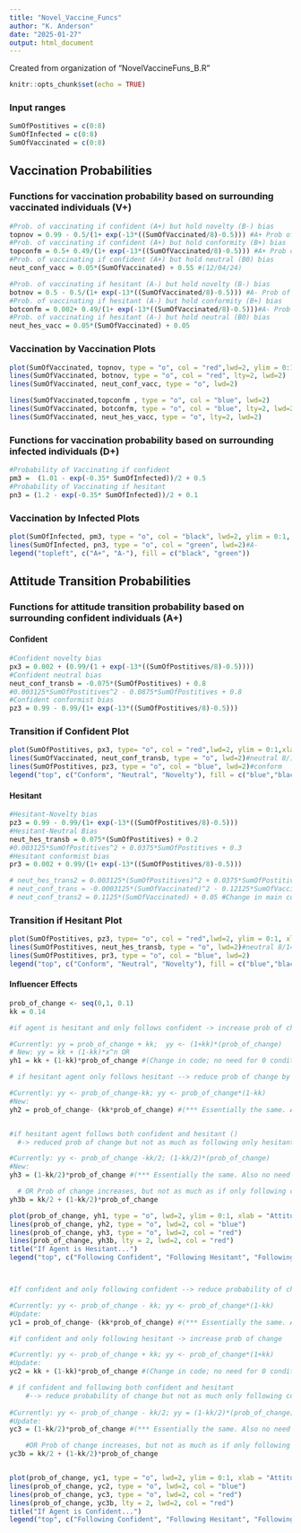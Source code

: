 ```yaml
---
title: "Novel_Vaccine_Funcs"
author: "K. Anderson"
date: "2025-01-27"
output: html_document
---
```


Created from organization of "NovelVaccineFuns_B.R"

```r
knitr::opts_chunk$set(echo = TRUE)
```

### Input ranges

```r
SumOfPostitives = c(0:8)
SumOfInfected = c(0:8)
SumOfVaccinated = c(0:8)
```

## Vaccination Probabilities

### Functions for vaccination probability based on surrounding vaccinated individuals (V+)
```r
#Prob. of vaccinating if confident (A+) but hold novelty (B-) bias
topnov = 0.99 - 0.5/(1+ exp(-13*((SumOfVaccinated/8)-0.5))) #A+ Prob of vacc Nov
#Prob. of vaccinating if confident (A+) but hold conformity (B+) bias
topconfm = 0.5+ 0.49/(1+ exp(-13*((SumOfVaccinated/8)-0.5))) #A+ Prob of vacc Conform
#Prob. of vaccinating if confident (A+) but hold neutral (B0) bias
neut_conf_vacc = 0.05*(SumOfVaccinated) + 0.55 #(12/04/24)

#Prob. of vaccinating if hesitant (A-) but hold novelty (B-) bias
botnov = 0.5 - 0.5/(1+ exp(-13*((SumOfVaccinated/8)-0.5))) #A- Prob of vacc Nov
#Prob. of vaccinating if hesitant (A-) but hold conformity (B+) bias
botconfm = 0.002+ 0.49/(1+ exp(-13*((SumOfVaccinated/8)-0.5)))#A- Prob of vacc conform
#Prob. of vaccinating if hesitant (A-) but hold neutral (B0) bias
neut_hes_vacc = 0.05*(SumOfVaccinated) + 0.05

```

### Vaccination by Vaccination Plots
```r
plot(SumOfVaccinated, topnov, type = "o", col = "red",lwd=2, ylim = 0:1, xlab="Number of Surrounding Vaccinated (V+)", ylab = "Vaccination Probability")#A+
lines(SumOfVaccinated, botnov, type = "o", col = "red", lty=2, lwd=2)
lines(SumOfVaccinated, neut_conf_vacc, type = "o", lwd=2)

lines(SumOfVaccinated,topconfm , type = "o", col = "blue", lwd=2)
lines(SumOfVaccinated, botconfm, type = "o", col = "blue", lty=2, lwd=2)
lines(SumOfVaccinated, neut_hes_vacc, type = "o", lty=2, lwd=2)
```

### Functions for vaccination probability based on surrounding infected individuals (D+)
```r
#Probability of Vaccinating if confident
pm3 =  (1.01 - exp(-0.35* SumOfInfected))/2 + 0.5
#Probability of Vaccinating if hesitant
pn3 = (1.2 - exp(-0.35* SumOfInfected))/2 + 0.1
```

### Vaccination by Infected Plots
```r
plot(SumOfInfected, pm3, type = "o", col = "black", lwd=2, ylim = 0:1, xlab="Number of Surrounding Infected (D+)", ylab = "Vaccination Probability")#A+
lines(SumOfInfected, pn3, type = "o", col = "green", lwd=2)#A-
legend("topleft", c("A+", "A-"), fill = c("black", "green"))

```

## Attitude Transition Probabilities

### Functions for attitude transition probability based on surrounding confident individuals (A+)
#### Confident
```r
#Confident novelty bias
px3 = 0.002 + (0.99/(1 + exp(-13*((SumOfPostitives/8)-0.5)))) 
#Confident neutral bias
neut_conf_transb = -0.075*(SumOfPostitives) + 0.8
#0.003125*SumOfPostitives^2 - 0.0875*SumOfPostitives + 0.8
#Confident conformist bias
pz3 = 0.99 - 0.99/(1+ exp(-13*((SumOfPostitives/8)-0.5)))

```
### Transition if Confident Plot
```r
plot(SumOfPostitives, px3, type= "o", col = "red",lwd=2, ylim = 0:1,xlab = "Number of Surrounding Confident (A+)", ylab = "Prob. of Att. Trans. to Hesit. (A+ --> A-)")#novelty
lines(SumOfVaccinated, neut_conf_transb, type = "o", lwd=2)#neutral 8/14 poly
lines(SumOfPostitives, pz3, type = "o", col = "blue", lwd=2)#conform
legend("top", c("Conform", "Neutral", "Novelty"), fill = c("blue","black", "red"))
```

#### Hesitant
```r
#Hesitant-Novelty bias
pz3 = 0.99 - 0.99/(1+ exp(-13*((SumOfPostitives/8)-0.5)))
#Hesitant-Neutral Bias
neut_hes_transb = 0.075*(SumOfPostitives) + 0.2
#0.003125*SumOfPostitives^2 + 0.0375*SumOfPostitives + 0.3
#Hesitant conformist bias
pr3 = 0.002 + 0.99/(1+ exp(-13*((SumOfPostitives/8)-0.5))) 

# neut_hes_trans2 = 0.003125*(SumOfPostitives)^2 + 0.0375*SumOfPostitives + 0.3
# neut_conf_trans = -0.0003125*(SumOfVaccinated)^2 - 0.12125*SumOfVaccinated + 0.99
# neut_conf_trans2 = 0.1125*(SumOfVaccinated) + 0.05 #Change in main code
```

### Transition if Hesitant Plot
```r

plot(SumOfPostitives, pz3, type= "o", col = "red",lwd=2, ylim = 0:1, xlab = "Number of Surrounding Confident (A+)", ylab = "Prob. of Att. Trans to Conf. (A- --> A+)")
lines(SumOfPostitives, neut_hes_transb, type = "o", lwd=2)#neutral 8/14 poly
lines(SumOfPostitives, pr3, type = "o", col = "blue", lwd=2)
legend("top", c("Conform", "Neutral", "Novelty"), fill = c("blue","black", "red"))

```


#### Influencer Effects

```r
prob_of_change <- seq(0,1, 0.1)
kk = 0.14

#if agent is hesitant and only follows confident -> increase prob of change by some factor determined by kk

#Currently: yy = prob_of_change + kk;  yy <- (1+kk)*(prob_of_change)
# New: yy = kk + (1-kk)*x^n OR
yh1 = kk + (1-kk)*prob_of_change #(Change in code; no need for 0 condition)

# if hesitant agent only follows hesitant --> reduce prob of change by some factor of kk

#Currently: yy <- prob_of_change-kk; yy <- prob_of_change*(1-kk)
#New:
yh2 = prob_of_change- (kk*prob_of_change) #(*** Essentially the same. Also no need for 0 condition)


#if hesitant agent follows both confident and hesitant ()
  #-> reduced prob of change but not as much as following only hesitant (incorporates backfire effect)

#Currently: yy <- prob_of_change -kk/2; (1-kk/2)*(prob_of_change)
#New:
yh3 = (1-kk/2)*prob_of_change #(*** Essentially the same. Also no need for 0 condition - Keep)

  # OR Prob of change increases, but not as much as if only following confident
yh3b = kk/2 + (1-kk/2)*prob_of_change

plot(prob_of_change, yh1, type = "o", lwd=2, ylim = 0:1, xlab = "Attitude Transition Probability if Hesitant (A- --> A+)", ylab = "Probability after Influencer Effects")
lines(prob_of_change, yh2, type = "o", lwd=2, col = "blue")
lines(prob_of_change, yh3, type = "o", lwd=2, col = "red")
lines(prob_of_change, yh3b, lty = 2, lwd=2, col = "red")
title("If Agent is Hesitant...")
legend("top", c("Following Confident", "Following Hesitant", "Following Both", "Following Both_b"), lty = c(1,1,1,2), col = c("black","blue", "red", "red"))



#If confident and only following confident --> reduce probability of change by kk

#Currently: yy <- prob_of_change - kk; yy <- prob_of_change*(1-kk)
#Update:
yc1 = prob_of_change- (kk*prob_of_change) #(*** Essentially the same. Also no need for 0 condition)

#if confident and only following hesitant -> increase prob of change

#Currently: yy <- prob_of_change + kk; yy <- prob_of_change*(1+kk)
#Update:
yc2 = kk + (1-kk)*prob_of_change #(Change in code; no need for 0 condition)

# if confident and following both confident and hesitant 
    #--> reduce probability of change but not as much only following confident
   
#Currently: yy <- prob_of_change - kk/2; yy = (1-kk/2)*(prob_of_change)
#Update:
yc3 = (1-kk/2)*prob_of_change #(*** Essentially the same. Also no need for 0 condition -- Keep)

    #OR Prob of change increases, but not as much as if only following hesitant
yc3b = kk/2 + (1-kk/2)*prob_of_change


plot(prob_of_change, yc1, type = "o", lwd=2, ylim = 0:1, xlab = "Attitude Transition Probability if Confident (A+ --> A-)", ylab = "Probability after Influencer Effects")
lines(prob_of_change, yc2, type = "o", lwd=2, col = "blue")
lines(prob_of_change, yc3, type = "o", lwd=2, col = "red")
lines(prob_of_change, yc3b, lty = 2, lwd=2, col = "red")
title("If Agent is Confident...")
legend("top", c("Following Confident", "Following Hesitant", "Following Both", "Following Both_b"), lty = c(1,1,1,2), col = c("black","blue", "red", "red"))


```
